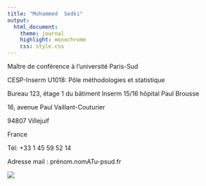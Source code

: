 ```yaml
---
title: "Mohammed  Sedki"
output:
  html_document:
    theme: journal
    highlight: monochrome
    css: style.css
---
```

Maître de conférence à l'université Paris-Sud
<!-- Inserm U1181: Biostatistics, Biomathematics, Pharmacoepidemiology and Infectious diseases (B2PHI)  -->

CESP-Inserm U1018: Pôle méthodologies et statistique 

Bureau 123, étage 1 du bâtiment Inserm 15/16 hôpital Paul Brousse 

16, avenue Paul Vaillant-Couturier

94807 Villejuif

France

Tél: +33 1 45 59 52 14 

Adresse mail : prénom.nomATu-psud.fr 

![](http://masedki.github.io/Under_Construction.jpg)
